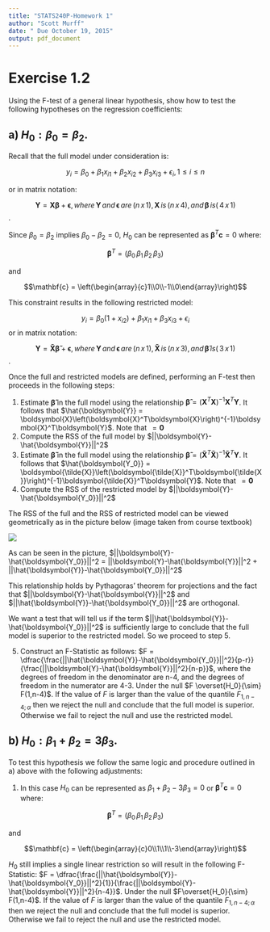 ```yaml
---
title: "STATS240P-Homework 1"
author: "Scott Murff"
date: " Due October 19, 2015"
output: pdf_document
---
```


# Exercise 1.2

Using the F-test of a general linear hypothesis, show how to test the following hypotheses on the regression coefficients:

## a) $H_0 : \beta_0 = \beta_2$.

Recall that the full model under consideration is:

$$ y_i = \beta_0 + \beta_1x_{i1}
                 + \beta_2x_{i2}
                 + \beta_3x_{i3}
                 + \epsilon_i, 1\leq i \leq n$$
                 
or in matrix notation:

$$\boldsymbol{Y} = \boldsymbol{X\beta} + \boldsymbol{\epsilon}, \,where\, \boldsymbol{Y}\,and\,\boldsymbol{\epsilon} \,are\, \left(n\,x\,1\right), \boldsymbol{X} \,is\, \left(n\,x\,4\right),  \,and\,  \boldsymbol{\beta} \, is \left(\,4\,x\,1\right)$$.
                                               
Since $\beta_0 = \beta_2$ implies $\beta_0 - \beta_2 = 0$, $H_0$ can be represented as $\boldsymbol{\beta}^T\mathbf{c} = 0$ where:

$$\boldsymbol{\beta}^T = \left(\beta_0\,\beta_1\,\beta_2\,\beta_3\right)$$ 

and 

$$\mathbf{c} = \left(\begin{array}{c}1\\0\\-1\\0\end{array}\right)$$

This constraint results in the following restricted model:

$$ y_i = \beta_0\left(1+x_{i2}\right) + \beta_1x_{i1}
                                      + \beta_3x_{i3}
                                      + \epsilon_i$$
or in matrix notation:

$$\boldsymbol{Y} = \boldsymbol{\tilde{X}\tilde{\beta}} + \boldsymbol{\epsilon}, \,where\, \boldsymbol{Y}\,and\,\boldsymbol{\epsilon} \,are\, \left(n\,x\,1\right), \boldsymbol{\tilde{X}} \,is\, \left(n\,x\,3\right),  \,and\,  \boldsymbol{\tilde{\beta}} \, is \left(\,3\,x\,1\right)$$.

Once the full and restricted models are defined, performing an F-test then proceeds in the following steps:

1. Estimate $\boldsymbol{\hat{\beta}}$ in the full model using the relationship $\boldsymbol{\hat{\beta}} = \left(\boldsymbol{X}^T\boldsymbol{X}\right)^{-1}\boldsymbol{X}^T\boldsymbol{Y}$. It follows that $\hat{\boldsymbol{Y}} = \boldsymbol{X}\left(\boldsymbol{X}^T\boldsymbol{X}\right)^{-1}\boldsymbol{X}^T\boldsymbol{Y}$. Note that $\mathop{\mathbb{E\left(\epsilon\right)}} = \boldsymbol{0}$ 
2. Compute the RSS of the full model by $||\boldsymbol{Y}-\hat{\boldsymbol{Y}}||^2$
3. Estimate $\boldsymbol{\tilde{\beta}}$ in the full model using the relationship $\boldsymbol{\tilde{\beta}} = \left(\boldsymbol{\tilde{X}}^T\boldsymbol{\tilde{X}}\right)^{-1}\boldsymbol{\tilde{X}}^T\boldsymbol{Y}$. It follows that $\hat{\boldsymbol{Y_0}} = \boldsymbol{\tilde{X}}\left(\boldsymbol{\tilde{X}}^T\boldsymbol{\tilde{X}}\right)^{-1}\boldsymbol{\tilde{X}}^T\boldsymbol{Y}$. Note that $\mathop{\mathbb{E\left(\epsilon\right)}} = \boldsymbol{0}$ 
4. Compute the RSS of the restricted model by $||\boldsymbol{Y}-\hat{\boldsymbol{Y_0}}||^2$

The RSS of the full and the RSS of restricted model can be viewed geometrically as in the picture below (image taken from course textbook)

![](H:/Stanford/STATS240P/Ftest.png)

As can be seen in the picture, $||\boldsymbol{Y}-\hat{\boldsymbol{Y_0}}||^2 = ||\boldsymbol{Y}-\hat{\boldsymbol{Y}}||^2 + ||\hat{\boldsymbol{Y}}-\hat{\boldsymbol{Y_0}}||^2$ 

This relationship holds by Pythagoras' theorem for projections and the fact that $||\boldsymbol{Y}-\hat{\boldsymbol{Y}}||^2$ and $||\hat{\boldsymbol{Y}}-\hat{\boldsymbol{Y_0}}||^2$ are orthogonal.

We want a test that will tell us if the term $||\hat{\boldsymbol{Y}}-\hat{\boldsymbol{Y_0}}||^2$ is sufficiently large to conclude that the full model is superior to the restricted model. So we proceed to step 5.

5. Construct an F-Statistic as follows: $F = \dfrac{\frac{||\hat{\boldsymbol{Y}}-\hat{\boldsymbol{Y_0}}||^2}{p-r}}{\frac{||\boldsymbol{Y}-\hat{\boldsymbol{Y}}||^2}{n-p}}$, where the degrees of freedom in the denominator are n-4, and the degrees of freedom in the numerator are 4-3. Under the null $F \overset{H_0}{\sim} F(1,n-4)$. If the value of $F$ is larger than the value of the quantile $F_{1,n-4;\alpha}$ then we reject the null and conclude that the full model is superior. Otherwise we fail to reject the null and use the restricted model.

## b) $H_0 : \beta_1 + \beta_2 = 3\beta_3$.

To test this hypothesis we follow the same logic and procedure outlined in a) above with the following adjustments:

1. In this case $H_0$ can be represented as $\beta_1 + \beta_2 - 3\beta_3 = 0$ or $\boldsymbol{\beta}^T\mathbf{c} = 0$ where:

$$\boldsymbol{\beta}^T = \left(\beta_0\,\beta_1\,\beta_2\,\beta_3\right)$$ 

and 

$$\mathbf{c} = \left(\begin{array}{c}0\\1\\1\\-3\end{array}\right)$$

$H_0$ still implies a single linear restriction so will result in the following F-Statistic: $F = \dfrac{\frac{||\hat{\boldsymbol{Y}}-\hat{\boldsymbol{Y_0}}||^2}{1}}{\frac{||\boldsymbol{Y}-\hat{\boldsymbol{Y}}||^2}{n-4}}$. Under the null $F\overset{H_0}{\sim} F(1,n-4)$. If the value of $F$ is larger than the value of the quantile $F_{1,n-4;\alpha}$ then we reject the null and conclude that the full model is superior. Otherwise we fail to reject the null and use the restricted model.
    
